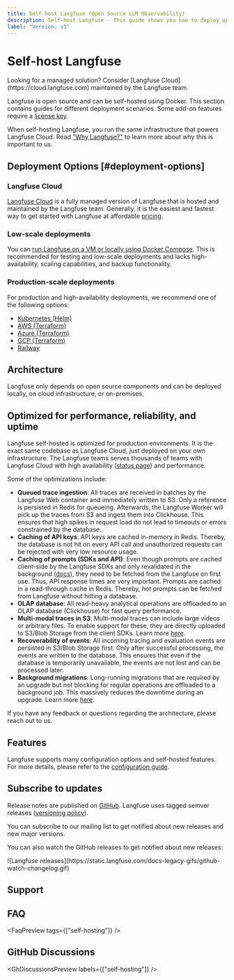 ```yaml
---
title: Self-host Langfuse (Open Source LLM Observability)
description: Self-host Langfuse - This guide shows you how to deploy open-source LLM observability with Docker, Kubernetes, or VMs on your own infrastructure.
label: "Version: v3"
---
```



# Self-host Langfuse

<Callout type="info">
  Looking for a managed solution? Consider [Langfuse
  Cloud](https://cloud.langfuse.com) maintained by the Langfuse team.
</Callout>

Langfuse is open source and can be self-hosted using Docker.
This section contains guides for different deployment scenarios.
Some add-on features require a [license key](/self-hosting/license-key).

When self-hosting Langfuse, you run the same infrastructure that powers Langfuse Cloud. Read ["Why Langfuse?"](/why) to learn more about why this is important to us.

## Deployment Options [#deployment-options]

### Langfuse Cloud

[Langfuse Cloud](https://cloud.langfuse.com) is a fully managed version of Langfuse that is hosted and maintained by the Langfuse team. Generally, it is the easiest and fastest way to get started with Langfuse at affordable [pricing](/pricing).

### Low-scale deployments

You can [run Langfuse on a VM or locally using Docker Compose](/self-hosting/deployment/docker-compose).
This is recommended for testing and low-scale deployments and lacks high-availability, scaling capabilities, and backup functionality.

### Production-scale deployments

For production and high-availability deployments, we recommend one of the following options:

- [Kubernetes (Helm)](/self-hosting/deployment/kubernetes-helm)
- [AWS (Terraform)](/self-hosting/deployment/aws)
- [Azure (Terraform)](/self-hosting/deployment/azure)
- [GCP (Terraform)](/self-hosting/deployment/gcp)
- [Railway](/self-hosting/deployment/railway)

## Architecture

Langfuse only depends on open source components and can be deployed locally, on cloud infrastructure, or on-premises.


<ArchitectureDiagram />


<ArchitectureDescription />

## Optimized for performance, reliability, and uptime

Langfuse self-hosted is optimized for production environments. It is the exact same codebase as Langfuse Cloud, just deployed on your own infrastructure. The Langfuse teams serves thousands of teams with Langfuse Cloud with high availability ([status page](https://status.langfuse.com)) and performance.

Some of the optimizations include:

- **Queued trace ingestion**: All traces are received in batches by the Langfuse Web container and immediately written to S3. Only a reference is persisted in Redis for queueing. Afterwards, the Langfuse Worker will pick up the traces from S3 and ingest them into Clickhouse. This ensures that high spikes in request load do not lead to timeouts or errors constrained by the database.
- **Caching of API keys**: API keys are cached in-memory in Redis. Thereby, the database is not hit on every API call and unauthorized requests can be rejected with very low resource usage.
- **Caching of prompts (SDKs and API)**: Even though prompts are cached client-side by the Langfuse SDKs and only revalidated in the background ([docs](/docs/prompts)), they need to be fetched from the Langfuse on first use. Thus, API response times are very important. Prompts are cached in a read-through cache in Redis. Thereby, hot prompts can be fetched from Langfuse without hitting a database.
- **OLAP database**: All read-heavy analytical operations are offloaded to an OLAP database (Clickhouse) for fast query performance.
- **Multi-modal traces in S3**: Multi-modal traces can include large videos or arbitrary files. To enable support for these, they are directly uploaded to S3/Blob Storage from the client SDKs. Learn more [here](/docs/tracing-features/multi-modality).
- **Recoverability of events**: All incoming tracing and evaluation events are persisted in S3/Blob Storage first. Only after successful processing, the events are written to the database. This ensures that even if the database is temporarily unavailable, the events are not lost and can be processed later.
- **Background migrations**: Long-running migrations that are required by an upgrade but not blocking for regular operations are offloaded to a background job. This massively reduces the downtime during an upgrade. Learn more [here](/self-hosting/upgrade/background-migrations).

If you have any feedback or questions regarding the architecture, please reach out to us.

## Features

Langfuse supports many configuration options and self-hosted features.
For more details, please refer to the [configuration guide](/self-hosting/configuration).


<SelfHostFeatures />

## Subscribe to updates


Release notes are published on [GitHub](https://github.com/langfuse/langfuse/releases). Langfuse uses tagged semver releases ([versioning policy](/self-hosting/upgrade/versioning)).

You can subscribe to our mailing list to get notified about new releases and new major versions.

<ProductUpdateSignup source="self-host" className="mt-3 mb-3 max-w-sm" />

You can also watch the GitHub releases to get notified about new releases:

<Frame className="max-w-md block" border>
  ![Langfuse
  releases](https://static.langfuse.com/docs-legacy-gifs/github-watch-changelog.gif)
</Frame>

## Support


<SelfHostHelpFooter />

## FAQ


<FaqPreview tags={["self-hosting"]} />

## GitHub Discussions


<GhDiscussionsPreview labels={["self-hosting"]} />
